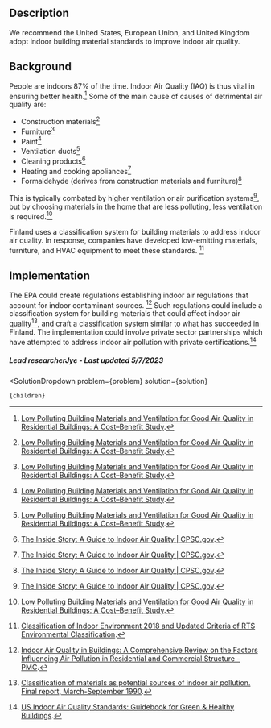 



## Description

We recommend the United States, European Union, and United Kingdom adopt indoor building material standards to improve indoor air quality.

## Background

People are indoors 87% of the time. Indoor Air Quality (IAQ) is thus vital in ensuring better health.[^"1"] Some of the main cause of causes of detrimental air quality are:
- Construction materials[^"1"]
- Furniture[^"1"]
- Paint[^"1"]
- Ventilation ducts[^"1"]
- Cleaning products[^"3"]
- Heating and cooking appliances[^"3"]
- Formaldehyde (derives from construction materials and furniture)[^"3"]

This is typically combated by higher ventilation or air purification systems[^"3"], but by choosing materials in the home that are less polluting, less ventilation is required.[^"1"]

Finland uses a classification system for building materials to address indoor air quality. In response, companies have developed low-emitting materials, furniture, and HVAC equipment to meet these standards. [^"2"]

## Implementation

The EPA could create regulations establishing indoor air regulations that account for indoor contaminant sources. [^"4"] Such regulations could include a classification system for building materials that could affect indoor air quality[^"6"], and craft a classification system similar to what has succeeded in Finland. The implementation could involve private sector partnerships which have attempted to address indoor air pollution with private certifications.[^"5"]

##### Lead researcherJye - Last updated 5/7/2023





[^"1"]:  [Low Polluting Building Materials and Ventilation for Good Air Quality in Residential Buildings: A Cost–Benefit Study](https://www.mdpi.com/2073-4433/11/1/102). 
[^"2"]:  [Classification of Indoor Environment 2018 and Updated Criteria of RTS Environmental Classification](https://iopscience.iop.org/article/10.1088/1755-1315/297/1/012045/pdf). 
[^"3"]:  [The Inside Story: A Guide to Indoor Air Quality | CPSC.gov](https://www.cpsc.gov/Safety-Education/Safety-Guides/Home/The-Inside-Story-A-Guide-to-Indoor-Air-Quality). 
[^"4"]:  [Indoor Air Quality in Buildings: A Comprehensive Review on the Factors Influencing Air Pollution in Residential and Commercial Structure - PMC](https://www.ncbi.nlm.nih.gov/pmc/articles/PMC8004912/). 
[^"5"]:  [US Indoor Air Quality Standards: Guidebook for Green & Healthy Buildings](https://www.buildingsiot.com/indoor-air-quality-standards-bd). 
[^"6"]:  [Classification of materials as potential sources of indoor air pollution. Final report, March-September 1990](https://www.osti.gov/biblio/6175118). 

  <SolutionDropdown 
    problem={problem} 
    solution={solution}
  >
    {children}
  </SolutionDropdown>